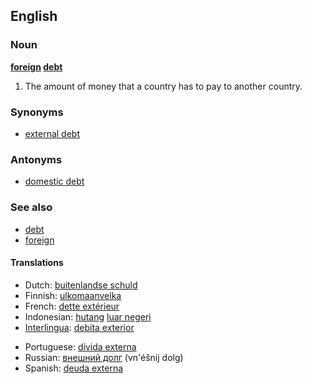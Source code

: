 ==English==

===Noun===
'''[[foreign]] [[debt]]'''

# The amount of money that a country has to pay to another country.

===Synonyms===
*[[external debt]]

===Antonyms===
* [[domestic debt]]

===See also===
* [[debt]]
* [[foreign]]

====Translations====
{{top}}
*Dutch: [[buitenlandse schuld]]
*Finnish: [[ulkomaanvelka]]
*French: [[dette extérieur]] {{f}}
*Indonesian: [[hutang]] [[luar negeri]]
*[[Interlingua]]: [[debita exterior]]
{{mid}}
*Portuguese: [[dívida externa]] {{f}}
*Russian: [[внешний долг]] (vn'éšnij dolg) {{m}}
*Spanish: [[deuda externa]] {{f}}
{{bottom}}
